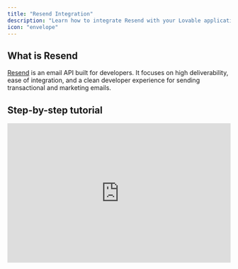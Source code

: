 ```yaml
---
title: "Resend Integration"
description: "Learn how to integrate Resend with your Lovable application"
icon: "envelope"
---
```


## What is Resend

[Resend](https://resend.com/emails) is an email API built for developers. It focuses on high deliverability, ease of integration, and a clean developer experience for sending transactional and marketing emails.

## Step-by-step tutorial

<iframe width="100%" height="315" src="https://www.youtube.com/embed/5ZL744_Wxjo?si=qrKlOL_1fAnz7rgc" title="YouTube video player" frameborder="0" allow="accelerometer; autoplay; clipboard-write; encrypted-media; gyroscope; picture-in-picture; web-share" referrerpolicy="strict-origin-when-cross-origin" allowfullscreen />

This tutorial walks you through building a fully functional CRM in under an hour—complete with lead collection, email confirmation, newsletter subscription, and an internal admin dashboard. You'll use:

- **Lovable**: to generate the front end and backend logic.
- **Supabase**: for secure data storage and authentication.
- **Resend**: to automate and track transactional \+ marketing emails.

Let’s get started.

<Steps>
  <Step title="Create a Landing Page with a Contact Form">
    Use Lovable's AI to quickly generate a landing page for your product or service.

    **Instructions:**

    <Steps>
      <Step title="New Lovable Project">
        Create a new Lovable project.
      </Step>
      <Step title="Prompt:">
        <Info>
          Create a SaaS landing page with a contact form collecting name, email, and message.
        </Info>
        ![Landing Page Lovable Project Pn](/images/landing-page-lovable-project.png)
      </Step>
      <Step title="Inspect the generated code">
        Inspect the generated code or use the select tool to tweak elements.
      </Step>
      <Step title="Add input validation">
        Add input validation and a `message` field for better user experience.

        ![Email Resend Form Pn](/images/email-resend-form.png)
      </Step>
    </Steps>
  </Step>
  <Step title="Store Form Submissions in Supabase">
    Supabase acts as your secure backend database.

    <Steps>
      <Step title="Supabase account">
        Create a free Supabase account and a new project.
      </Step>
      <Step title="API Key">
        In Lovable, connect your Supabase project using the API key.

        ![Supabase Resend Email Pn](/images/supabase-resend-email.png)
      </Step>
      <Step title="Create a `contacts` table with:">
        - `id`: UUID, primary key
        - `name`: text
        - `email`: text
        - `message`: text
        - `created_at`: timestamp
      </Step>
      <Step title="Submission logic">
        Modify the form submission logic to insert data into Supabase.
      </Step>
      <Step title="RLS">
        Apply Supabase Row-Level Security (RLS) to restrict access to only authenticated users.
      </Step>
    </Steps>
  </Step>
  <Step title="Send Confirmation Emails via Resend">
    Set up [Resend]() to send automated confirmation emails every time a lead submits the form.

    <Steps>
      <Step title="Sign up at Resend">
        Sign up at [Resend](https://resend.com) and verify your custom domain.

        - You’ll be asked to update your DNS records (TXT, MX).
        - Use subdomains like `updates.domain.com` to manage email reputation better.
      </Step>
      <Step title="API Key">
        Integrate the API key in Lovable via environment settings or backend function.
      </Step>
      <Step title="SDK">
        Use Resend’s SDK to send a confirmation email on form submission.

        ![Confirmation Email Submission Resend Pn](/images/confirmation-email-submission-resend.png)
      </Step>
      <Step title="Optional: React Email">
        Use [React Email](https://react.email) (also by Resend) to customize the look and feel of your emails with reusable components.

        ![Customize Email Resend Pn](/images/customize-email-resend.png)
      </Step>
    </Steps>
  </Step>
  <Step title="Build a Secure Admin Dashboard">
    Allow only authenticated users to view and manage leads.

    <Steps>
      <Step title="Admin route">
        Create an `/admin` route in Lovable.
      </Step>
      <Step title="Supabase Authentication">
        Enable Supabase authentication with email/password login.
      </Step>
      <Step title="Contacts">
        Display the `contacts` table with columns:

        - Name
        - Email
        - Message preview
        - Submission date
      </Step>
      <Step title="Full contact detail">
        Add a detail pane (e.g., a sliding panel) showing full contact details when a row is clicked.

        ![Crm Resend Email Pn](/images/crm-resend-email.png)
      </Step>
      <Step title="Redirect logic">
        Add redirect logic so unauthenticated users are routed to `/login`.
      </Step>
    </Steps>
  </Step>
  <Step title="Enable Custom Email Replies from Admin">
    Allow your team to send personalized follow-ups.

    <Steps>
      <Step title="Contact detail pane">
        In the contact detail pane, add a **text field** and **predefined templates** (e.g., "Thanks for signing up\!").

      </Step>
      <Step title="Add send button">
        Add a **send button** wired to Resend.
      </Step>
      <Step title="Store sent messages">
        Store each sent message in a `sent_emails` table in Supabase:

        - `contact_id`
        - `subject`
        - `body`
        - `sent_at`

        This gives you a searchable log of all follow-ups.
      </Step>
    </Steps>
  </Step>
  <Step title="Add a Newsletter Subscription Form">
    Use Resend’s **Audiences** to manage subscribers and send broadcast emails.

    ![Subscription Newsletter Resend Pn](/images/subscription-newsletter-resend.png)

    <Steps>
      <Step title="Add new form">
        Add a new form on your landing page for newsletter signup.
      </Step>
      <Step title="Resend contact">
        When submitted:

        - Create a Resend contact via the API
        - (Optional) Store the contact locally in Supabase as well

      </Step>
      <Step title="Design">
        Use Resend’s broadcast email UI to design and send newsletters.

        - Built-in unsubscribe logic
        - Performance insights (open rates, delivery status)
      </Step>
      <Step title="Compliance check!">
        For compliance (e.g. GDPR), consider implementing a **double opt-in** flow.
      </Step>
    </Steps>
  </Step>
  <Step title="BONUS: Connecting Resend to Supabase Auth">
    ![Send Batch Emails Gdpr Resend Pn](/images/send-batch-emails-gdpr-resend.png)
    Want to improve Supabase's default email auth (which limits you to 4 emails/hour)?

    <Steps>
      <Step title="Resend supabase">
        Go to [Resend’s Supabase integration](https://resend.com/integrations/supabase).
      </Step>
      <Step title="Authentication">
        Authenticate with your Supabase project.
      </Step>
      <Step title="Domain setup">
        Choose your domain and sender name/email.
      </Step>
      <Step title="SMTP">
        Resend automatically sets up SMTP and replaces Supabase’s default email system.
      </Step>
      <Step title="Customization">
        You can now customize auth email templates from the Supabase dashboard.
        
      </Step>
    </Steps>
  </Step>
  <Step title="Final Touches & Best Practices">
    ![Audience Resend Pn](/images/audience-resend.png)
    - **Error Handling**: Lovable might show build errors that are false positives. Always test your functionality live.
    - **Reverting with Supabase**: If reverting code in Lovable, remember to manually delete associated Supabase policies or migrations—they're not rolled back automatically.
    - **Deliverability Tips**:
      - Use subdomains to isolate reputation.
      - Always include a plain text version of your email.
      - Monitor email performance with Resend's insights dashboard.
  </Step>
  <Step title="You're Done! 🎉">
    In less than an hour, you’ve built a modern CRM with:

    - A landing page and contact form
    - Database-powered lead storage
    - Automated email confirmations
    - Admin dashboard for lead management
    - Custom email replies
    - Newsletter broadcasts
    - Auth and email verification
  </Step>
</Steps>

## Want to go further?

- Add support for **scheduled emails** via Supabase cron jobs
- Build **automation flows** to trigger emails based on lead stages
- Style your UI for better brand trust and conversion

## Resend Integration FAQ

<AccordionGroup>
  <Accordion title="What is Resend?">
    Resend is an email API built for developers. It focuses on high deliverability, ease of integration, and a clean developer experience for sending transactional and marketing emails.
  </Accordion>
  <Accordion title="Do I need a paid Resend plan to follow this tutorial?">
    No. You can complete the entire CRM setup using **Resend’s free tier**, which supports sending emails from a verified domain and up to 3,000 contacts for marketing emails.
  </Accordion>
  <Accordion title="How do I verify a domain in Resend?">
    Go to Resend → **Domains** → Add your domain. You’ll be given DNS records (TXT, MX) to add via your DNS provider (e.g., Cloudflare, Namecheap). Once added, click **Verify**.

    <Tip>
      Use a subdomain like `updates.yourdomain.com` to isolate your email reputation.
    </Tip>
  </Accordion>
  <Accordion title="Why are my Resend emails going to spam?">
    There are a few common reasons:

    - You haven’t verified your domain
    - Your email lacks a plain-text version
    - You’re sending from a generic sender like `onboarding@resend.dev`
    - You’re not following best practices (e.g., missing unsubscribe links in marketing emails)

    Use Resend’s **Deliverability Insights** panel to get actionable tips.
  </Accordion>
  <Accordion title="Can I customize the design of the emails I send?">
    Yes. Use [React Email](https://react.email/)—an open-source library by the Resend team—to design styled, responsive emails with React components.
  </Accordion>
  <Accordion title="Does Resend support marketing emails or only transactional?">
    Resend supports **both**:

    - **Transactional emails** (confirmation, reset, notifications) using the API or SDK.
    - **Marketing emails** via the **Broadcast** feature and **Audiences**.

    You can create, preview, and track campaigns from the dashboard.
  </Accordion>
  <Accordion title="How do I manage newsletter subscribers in Resend?">
    Use **Audiences**:

    - Add contacts manually, via CSV, or programmatically using the API.
    - Each Audience has a unique ID you can use to associate subscriptions.
    - Users can unsubscribe automatically via Resend’s built-in unsubscribe link.
  </Accordion>
  <Accordion title="Can I set up double opt-in for newsletters?">
    Not by default, but you can implement it manually:

    1. On form submission, send an initial confirmation email.
    2. Ask users to click a link.
    3. On click, confirm their subscription and add them to your Resend audience.
  </Accordion>
  <Accordion title="Can I schedule or automate email flows in Resend?">
    Not yet. Resend doesn’t currently support drip campaigns or automated sequences.

    <Tip>
      Workaround:

      Use **Supabase Cron Jobs** to schedule tasks that trigger Resend emails at set intervals.
    </Tip>
  </Accordion>
  <Accordion title="How do I connect Resend to Supabase Auth?">
    Use the official Supabase Integration by Resend:

    1. Authenticate with your Supabase project.
    2. Provide a domain and sender name.
    3. Resend automatically configures your Supabase auth emails to use your Resend account.
  </Accordion>
  <Accordion title="How does Resend handle unsubscribes?">
    Resend automatically processes unsubscribes:

    - You must include an unsubscribe link in broadcast emails.
    - When a user unsubscribes, they are removed from the selected audience.
    - This is required for email compliance (e.g., CAN-SPAM, GDPR).
  </Accordion>
</AccordionGroup>